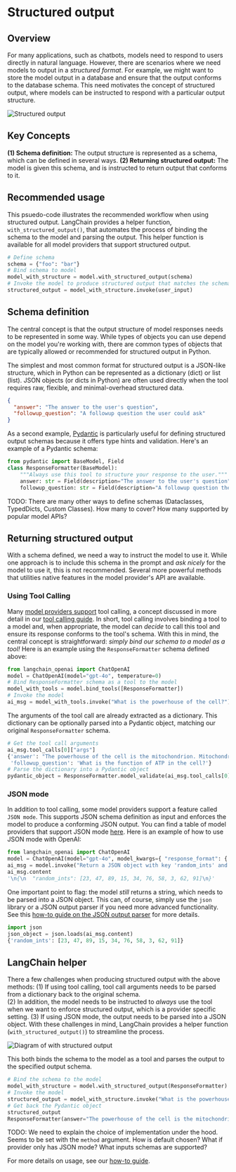 # Structured output

## Overview 

For many applications, such as chatbots, models need to respond to users directly in natural language. 
However, there are scenarios where we need models to output in a *structured format*. 
For example, we might want to store the model output in a database and ensure that the output conforms to the database schema.
This need motivates the concept of structured output, where models can be instructed to respond with a particular output structure.

![Structured output](/img/structured_output.png)

## Key Concepts 

**(1) Schema definition:** The output structure is represented as a schema, which can be defined in several ways. 
**(2) Returning structured output:** The model is given this schema, and is instructed to return output that conforms to it.

## Recommended usage

This psuedo-code illustrates the recommended workflow when using structured output.
LangChain provides a helper function, `with_structured_output()`, that automates the process of binding the schema to the model and parsing the output.
This helper function is available for all model providers that support structured output. 

```python
# Define schema
schema = {"foo": "bar"}
# Bind schema to model
model_with_structure = model.with_structured_output(schema)
# Invoke the model to produce structured output that matches the schema
structured_output = model_with_structure.invoke(user_input)
```

## Schema definition

The central concept is that the output structure of model responses needs to be represented in some way. 
While types of objects you can use depend on the model you're working with, there are common types of objects that are typically allowed or recommended for structured output in Python.

The simplest and most common format for structured output is a JSON-like structure, which in Python can be represented as a dictionary (dict) or list (list).
JSON objects (or dicts in Python) are often used directly when the tool requires raw, flexible, and minimal-overhead structured data.

```json
{
  "answer": "The answer to the user's question",
  "followup_question": "A followup question the user could ask"
}
```

As a second example, [Pydantic](https://docs.pydantic.dev/latest/) is particularly useful for defining structured output schemas because it offers type hints and validation.
Here's an example of a Pydantic schema: 

```python
from pydantic import BaseModel, Field
class ResponseFormatter(BaseModel):
    """Always use this tool to structure your response to the user."""
    answer: str = Field(description="The answer to the user's question")
    followup_question: str = Field(description="A followup question the user could ask")

```

TODO: There are many other ways to define schemas (Dataclasses, TypedDicts, Custom Classes). How many to cover? How many supported by popular model APIs?

## Returning structured output

With a schema defined, we need a way to instruct the model to use it.
While one approach is to include this schema in the prompt and *ask nicely* for the model to use it, this is not recommended. 
Several more powerful methods that utilities native features in the model provider's API are available.

### Using Tool Calling

Many [model providers support](/docs/integrations/chat/) tool calling, a concept discussed in more detail in our [tool calling guide](/docs/concepts/tool_calling/).
In short, tool calling involves binding a tool to a model and, when appropriate, the model can *decide* to call this tool and ensure its response conforms to the tool's schema.
With this in mind, the central concept is straightforward: *simply bind our schema to a model as a tool!*
Here is an example using the `ResponseFormatter` schema defined above:

```python
from langchain_openai import ChatOpenAI
model = ChatOpenAI(model="gpt-4o", temperature=0)
# Bind ResponseFormatter schema as a tool to the model
model_with_tools = model.bind_tools([ResponseFormatter])
# Invoke the model
ai_msg = model_with_tools.invoke("What is the powerhouse of the cell?")
```

The arguments of the tool call are already extracted as a dictionary. 
This dictionary can be optionally parsed into a Pydantic object, matching our original `ResponseFormatter` schema.

```python
# Get the tool call arguments
ai_msg.tool_calls[0]["args"]
{'answer': "The powerhouse of the cell is the mitochondrion. Mitochondria are organelles that generate most of the cell's supply of adenosine triphosphate (ATP), which is used as a source of chemical energy.",
 'followup_question': 'What is the function of ATP in the cell?'}
# Parse the dictionary into a Pydantic object
pydantic_object = ResponseFormatter.model_validate(ai_msg.tool_calls[0]["args"])
```

### JSON mode

In addition to tool calling, some model providers support a feature called `JSON mode`. 
This supports JSON schema definition as input and enforces the model to produce a conforming JSON output.
You can find a table of model providers that support JSON mode [here](/docs/integrations/chat/).
Here is an example of how to use JSON mode with OpenAI:

```python
from langchain_openai import ChatOpenAI
model = ChatOpenAI(model="gpt-4o", model_kwargs={ "response_format": { "type": "json_object" } })
ai_msg = model.invoke("Return a JSON object with key 'random_ints' and a value of 10 random ints in [0-99]")
ai_msg.content
'\n{\n  "random_ints": [23, 47, 89, 15, 34, 76, 58, 3, 62, 91]\n}'
```

One important point to flag: the model *still* returns a string, which needs to be parsed into a JSON object.
This can, of course, simply use the `json` library or a JSON output parser if you need more advanced functionality.
See this [how-to guide on the JSON output parser](/docs/how_to/output_parser_json) for more details.

```python
import json
json_object = json.loads(ai_msg.content)
{'random_ints': [23, 47, 89, 15, 34, 76, 58, 3, 62, 91]}
```

## LangChain helper

There a few challenges when producing structured output with the above methods: (1) If using tool calling, tool call arguments needs to be parsed from a dictionary back to the original schema.  
(2) In addition, the model needs to be instructed to *always* use the tool when we want to enforce structured output, which is a provider specific setting. (3) If using JSON mode, the output needs to be parsed into a JSON object. 
With these challenges in mind, LangChain provides a helper function (`with_structured_output()`) to streamline the process.

![Diagram of with structured output](/img/with_structured_output.png)

This both binds the schema to the model as a tool and parses the output to the specified output schema. 

```python
# Bind the schema to the model
model_with_structure = model.with_structured_output(ResponseFormatter)
# Invoke the model
structured_output = model_with_structure.invoke("What is the powerhouse of the cell?")
# Get back the Pydantic object
structured_output
ResponseFormatter(answer="The powerhouse of the cell is the mitochondrion. Mitochondria are organelles that generate most of the cell's supply of adenosine triphosphate (ATP), which is used as a source of chemical energy.", followup_question='What is the function of ATP in the cell?')
```

TODO: We need to explain the choice of implementation under the hood. Seems to be set with the `method` argument. How is default chosen? What if provider only has JSON mode? What inputs schemas are supported?


For more details on usage, see our [how-to guide](/docs/how_to/structured_output/#the-with_structured_output-method).

